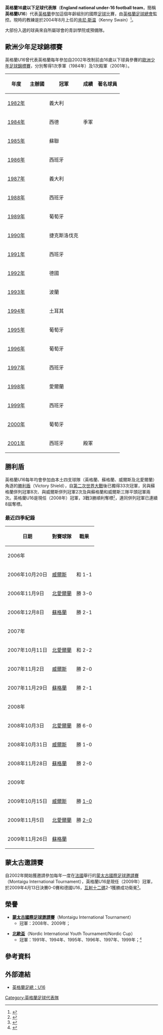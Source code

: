 '''英格蘭16歲以下足球代表隊'''（'''England national under-16 football team'''，簡稱'''英格蘭U16'''）代表[[英格蘭|英格蘭]]參加這個年齡組別的國際[[英式足球|足球]]比賽，由[[英格蘭足球總會|英格蘭足球總會]]監控。現時的教練是於2004年8月上任的[[肯尼·斯温|肯尼·斯温]]（Kenny Swain）<small><ref>{{cite web |language=en |url=http://www.thefa.com/England/MensUnder16s/CoachingTeam.aspx |title=Mens's U16 Team Coaching Team:Kenny Swain |publisher=[[英格蘭足球總會|英格蘭足球總會]] |date= |accessdate=2009-04-22}}</ref></small>。

大部份入選的球員來自所屬球會的青訓學院或預備隊。

==歐洲少年足球錦標賽==
英格蘭U16曾代表英格蘭每年參加自2002年改制前由16歲以下球員參賽的[[歐洲U-17足球錦標賽|歐洲少年足球錦標賽]]，分別奪得1次季軍（1984年）及1次殿軍（2001年）。

{| class="wikitable" cellpadding=5
|-
! 年度 !! 主辦國 !!冠軍 !!成績 !!著名球員
|- 
|[[1982_UEFA_European_Under-16_Football_Championship|1982年]] || {{ITA}} ||{{flagicon|Italy}} 義大利 || ||
|- bgcolor=CD7F32
|[[1984_UEFA_European_Under-16_Football_Championship|1984年]] || {{FRG}} ||{{flagicon|Germany}} 西德 ||季軍 ||
|-
|[[1985_UEFA_European_Under-16_Football_Championship|1985年]] || {{HUN}} ||{{flagicon|Soviet Union}} 蘇聯 || ||
|-
|[[1986_UEFA_European_Under-16_Football_Championship|1986年]] || {{GRE}} ||{{flagicon|Spain}} 西班牙 || ||
|-
|[[1987_UEFA_European_Under-16_Football_Championship|1987年]] || {{FRA}} ||{{flagicon|Italy}} 義大利 || ||
|- 
|[[1988_UEFA_European_Under-16_Football_Championship|1988年]] || {{ESP}} ||{{flagicon|Spain}} 西班牙 || ||
|-
|[[1989_UEFA_European_Under-16_Football_Championship|1989年]] || {{DEN}} ||{{flagicon|Portugal}} 葡萄牙 || ||
|-
|[[1990_UEFA_European_Under-16_Football_Championship|1990年]] || {{GDR}} ||{{flagicon|Czechoslovakia}} 捷克斯洛伐克 || ||
|-
|[[1991_UEFA_European_Under-16_Football_Championship|1991年]] || {{SUI}} ||{{flagicon|Spain}} 西班牙 || ||
|-
|[[1992_UEFA_European_Under-16_Football_Championship|1992年]] || {{CYP}} ||{{flagicon|Germany}} 德國 || ||
|- 
|[[1993_UEFA_European_Under-16_Football_Championship|1993年]] || {{TUR}} ||{{flagicon|Poland}} 波蘭 || ||
|-
|[[1994_UEFA_European_Under-16_Football_Championship|1994年]] || {{IRL}} ||{{flagicon|Turkey}} 土耳其 || ||
|- 
|[[1995_UEFA_European_Under-16_Football_Championship|1995年]] || {{BEL}} ||{{flagicon|Portugal}} 葡萄牙 || ||
|-
|[[1996_UEFA_European_Under-16_Football_Championship|1996年]] || {{AUT}} ||{{flagicon|Portugal}} 葡萄牙 || ||
|-
|[[1997_UEFA_European_Under-16_Football_Championship|1997年]] || {{GER}} ||{{flagicon|Spain}} 西班牙 || ||
|-
|[[1998_UEFA_European_Under-16_Football_Championship|1998年]] || {{SCO}} ||{{flagicon|Ireland}} 愛爾蘭 || ||
|-
|[[1999_UEFA_European_Under-16_Football_Championship|1999年]] || {{CZE}} ||{{flagicon|Spain}} 西班牙 || ||
|- 
|[[2000_UEFA_European_Under-16_Football_Championship|2000年]] || {{ISR}} ||{{flagicon|Portugal}} 葡萄牙 || ||
|-
|[[2001_UEFA_European_Under-16_Football_Championship|2001年]] || {{ENG}} ||{{flagicon|Spain}} 西班牙 ||殿軍 ||
|}

==勝利盾==
英格蘭U16每年均會參加由本土四支球隊（英格蘭、蘇格蘭、威爾斯及北愛爾蘭）角逐的[[勝利盾|勝利盾]]（Victory Shield），自[[第二次世界大戰|第二次世界大戰]]後已獨得33次冠軍，另與蘇格蘭併列冠軍8次、與威爾斯併列冠軍2次及與蘇格蘭和威爾斯三隊平頭冠軍兩次。英格蘭U16是現任（2008年）冠軍，3戰3勝順利奪標<small><ref>{{cite news |language=en |url=http://www.thefa.com/England/MensUnder16s/NewsAndFeatures/2009/U16vScotland_match_REPORT.aspx |title=Lions win Victory Shield |publisher=[[英格蘭足球總會|英格蘭足球總會]] |date=2008-11-28 |accessdate=2009-04-22}}</ref></small>，連同併列冠軍已連續8屆奪標。

===最近四季紀錄===
{| class="wikitable"
|-
! 日期
! 對賽球隊
! 戰果
|-
!colspan=4 bgcolor=#EFEFEF| 2006年
|-
| 2006年10月20日
| {{flagicon|Wales}} [[威爾斯16歲以下足球代表隊|威爾斯]]
| 和 1-1
|-
| 2006年11月9日
| {{flagicon|Northern Ireland}} [[北愛爾蘭16歲以下足球代表隊|北愛爾蘭]]
| 勝 3-0
|-
| 2006年12月8日
| {{flagicon|Scotland}} [[蘇格蘭16歲以下足球代表隊|蘇格蘭]]
| 勝 2-1
|-
!colspan=4 bgcolor=#EFEFEF| 2007年
|-
| 2007年10月11日
| {{flagicon|Northern Ireland}} [[北愛爾蘭16歲以下足球代表隊|北愛爾蘭]]
| 和 2-2
|-
| 2007年11月2日
| {{flagicon|Wales}} [[威爾斯16歲以下足球代表隊|威爾斯]]
| 勝 2-0
|-
| 2007年11月29日
| {{flagicon|Scotland}} [[蘇格蘭16歲以下足球代表隊|蘇格蘭]]
| 勝 2-1
|-
!colspan=4 bgcolor=#EFEFEF| 2008年
|-
| 2008年10月3日
| {{flagicon|Northern Ireland}} [[北愛爾蘭16歲以下足球代表隊|北愛爾蘭]]
| 勝 6-0
|-
| 2008年10月31日
| {{flagicon|Wales}} [[威爾斯16歲以下足球代表隊|威爾斯]]
| 勝 1-0
|-
| 2008年11月28日
| {{flagicon|Scotland}} [[蘇格蘭16歲以下足球代表隊|蘇格蘭]]
| 勝 2-0
|-
!colspan=4 bgcolor=#EFEFEF| 2009年
|-
| 2009年10月15日
| {{flagicon|Wales}} [[威爾斯16歲以下足球代表隊|威爾斯]] 
| 勝 [http://www.thefa.com/England/MensUnder16s/NewsAndFeatures/2009/Wales_report.aspx 1-0] {{Webarchive|url=https://archive.is/20130204022223/http://www.thefa.com/England/MensUnder16s/NewsAndFeatures/2009/Wales_report.aspx |date=2013-02-04 }}
|-
| 2009年11月5日
| {{flagicon|Northern Ireland}} [[北愛爾蘭16歲以下足球代表隊|北愛爾蘭]]
| 勝 [http://www.thefa.com/England/MensUnder16s/NewsAndFeatures/2009/ni_report051109.aspx 2-0] {{Wayback|url=http://www.thefa.com/England/MensUnder16s/NewsAndFeatures/2009/ni_report051109.aspx |date=20091109021816 }}
|-
| 2009年11月26日
| {{flagicon|Scotland}} [[蘇格蘭16歲以下足球代表隊|蘇格蘭]]
| 
|}

==蒙太古邀請賽==
自2002年開始獲邀請參加每年一度在[[法國|法國]]舉行的[[蒙太古國際足球邀請賽|蒙太古國際足球邀請賽]]（Montaigu International Tournament），英格蘭U16是現任（2009年）冠軍，於2009年4月13日決賽0-0賽和德國U16，[[互射十二碼|互射十二碼]]2-1獲勝成功衛冕<small><ref>{{cite news |language=en |url=http://www.thefa.com/England/MensUnder16s/NewsAndFeatures/2009/england_germany_report_130409.aspx |title=England retain Montaigu title |publisher=[[英格蘭足球總會|英格蘭足球總會]] |date=2009-04-13 |accessdate=2009-04-22}}</ref></small>。

==榮譽==
*'''[[蒙太古國際足球邀請賽|蒙太古國際足球邀請賽]]'''（Montaigu International Tournament）
**冠軍：2008年、2009年；

*'''[[北歐國際青年盃足球邀請賽|北歐盃]]'''（Nordic International Youth Tournament/Nordic Cup）
**冠軍：1991年、1994年、1995年、1996年、1997年、1999年；<small><ref>{{cite web |language=en |url=http://www.rsssf.com/tablesn/nordic-junior.html |title=Nordic Cup for Juniors |publisher=www.rsssf.com |date= |accessdate=2009-04-22 |archive-date=2012-11-01 |archive-url=https://web.archive.org/web/20121101034235/http://rsssf.com/tablesn/nordic-junior.html |dead-url=no }}</ref></small>

==參考資料==
<div class="references-small">
<references />
</div>

==外部連結==
*[http://www.thefa.com/England/MensUnder16s.aspx 英格蘭足總：U16] {{Wayback|url=http://www.thefa.com/England/MensUnder16s.aspx |date=20090826080929 }}

{{fb start}}
{{英格蘭足球架構}}
{{fb end}}

[[Category:英格蘭足球代表隊|Category:英格蘭足球代表隊]]
